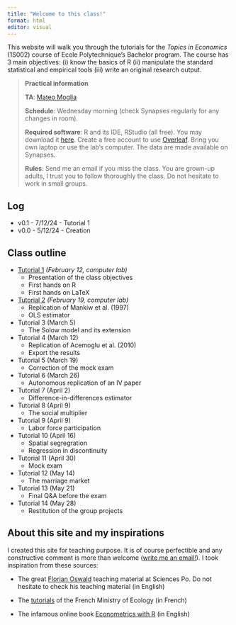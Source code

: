 ```yaml
---
title: "Welcome to this class!"
format: html
editor: visual
---
```


This website will walk you through the tutorials for the *Topics in Economics* (1S002) course of Ecole Polytechnique's Bachelor program. The course has 3 main objectives: (i) know the basics of R (ii) manipulate the standard statistical and empirical tools (iii) write an original research output.

> **Practical information**
>
> **TA**: [Mateo Moglia](https://mateomoglia.github.io)
>
> **Schedule**: Wednesday morning (check Synapses regularly for any changes in room).
>
> **Required software**: R and its IDE, RStudio (all free). You may download it [here](https://posit.co/download/rstudio-desktop/). Create a free account to use [Overleaf](https://www.overleaf.com). Bring you own laptop or use the lab's computer. The data are made available on Synapses. 
> 
> **Rules**: Send me an email if you miss the class. You are grown-up adults, I trust you to follow thoroughly the class. Do not hesitate to work in small groups. 

::: {.callout-caution collapse="true"}
## Log

-   v0.1 - 7/12/24 - Tutorial 1
-   v0.0 - 5/12/24 - Creation
:::

## Class outline

-   [Tutorial 1](tutorial1.hmtl) *(February 12, computer lab)*
    -   Presentation of the class objectives
    -   First hands on R
    -   First hands on LaTeX
-   [Tutorial 2](tutorial2.hmtl) *(February 19, computer lab)*
    -   Replication of Mankiw et al. (1997)
    -   OLS estimator
-   Tutorial 3 (March 5)
    -   The Solow model and its extension
-   Tutorial 4 (March 12)
    -   Replication of Acemoglu et al. (2010)
    -   Export the results
-   Tutorial 5 (March 19)
    -   Correction of the mock exam
-   Tutorial 6 (March 26)
    -   Autonomous replication of an IV paper
-   Tutorial 7 (April 2)
    -   Difference-in-differences estimator
-   Tutorial 8 (April 9)
    -   The social multiplier
-   Tutorial 9 (April 9)
    -   Labor force participation
-   Tutorial 10 (April 16)
    -   Spatial segregration
    -   Regression in discontinuity
-   Tutorial 11 (April 30)
    -   Mock exam
-   Tutorial 12 (May 14)
    -   The marriage market
-   Tutorial 13 (May 21)
    -   Final Q&A before the exam
-   Tutorial 14 (May 28)
    -   Restitution of the group projects

## About this site and my inspirations

I created this site for teaching purpose. It is of course perfectible and any constructive comment is more than welcome ([write me an email!](mailto:mateo.moglia@gmail.com)). I took inspiration from these sources:

-   The great [Florian Oswald](https://floswald.github.io) teaching material at Sciences Po. Do not hesitate to check his teaching material (in English) 

-   The [tutorials](https://mtes-mct.github.io/parcours-r/) of the French Ministry of Ecology (in French) 
-   The infamous online book [Econometrics with R](https://www.econometrics-with-r.org) (in English)

